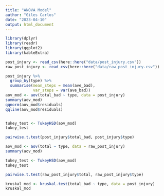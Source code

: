 ```yaml
---
title: "ANOVA Model"
author: "Giles Carlos"
date: "2023-04-10"
output: html_document
---
```


```r
library(dplyr)
library(readr)
library(ggplot2)
library(kableExtra)

post_injury <- read_csv(here::here("data/post_injury.csv"))
raw_post_injury <- read_csv(here::here("data/raw_post_injury.csv"))
```

```r
post_injury %>% 
  group_by(type) %>% 
  summarise(mean_steps = mean(ave_bad),
            var_steps = var(ave_bad))
aov_mod <- aov(total_bad ~ type, data = post_injury)
summary(aov_mod)
qqnorm(aov_mod$residuals)
qqline(aov_mod$residuals)


tukey_test <- TukeyHSD(aov_mod)
tukey_test

pairwise.t.test(post_injury$total_bad, post_injury$type)
```

```r
aov_mod <- aov(total ~ type, data = raw_post_injury)
summary(aov_mod)

tukey_test <- TukeyHSD(aov_mod)
tukey_test

pairwise.t.test(raw_post_injury$total, raw_post_injury$type)
```

```r
kruskal_mod <- kruskal.test(total_bad ~ type, data = post_injury)
kruskal_mod
```


